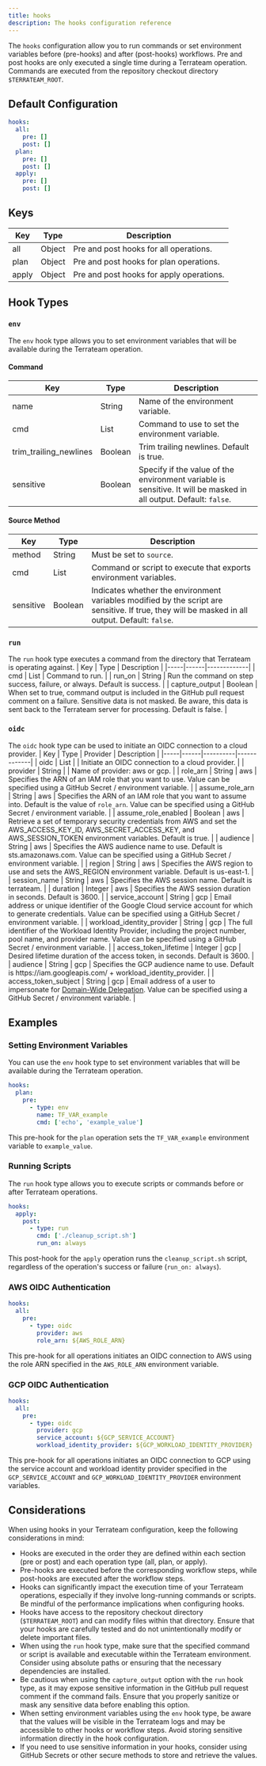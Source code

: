 ```yaml
---
title: hooks
description: The hooks configuration reference
---
```


The `hooks` configuration allow you to run commands or set environment variables before (pre-hooks) and after (post-hooks) workflows. Pre and post hooks are only executed a single time during a Terrateam operation. Commands are executed from the repository checkout directory `$TERRATEAM_ROOT`.

## Default Configuration
```yaml
hooks:
  all:
    pre: []
    post: []
  plan:
    pre: []
    post: []
  apply:
    pre: []
    post: []
```

## Keys
| Key | Type | Description |
|-----|------|-------------|
| all | Object | Pre and post hooks for all operations. |
| plan | Object | Pre and post hooks for plan operations. |
| apply | Object | Pre and post hooks for apply operations. |

## Hook Types
### `env`
The `env` hook type allows you to set environment variables that will be available during the Terrateam operation.

#### Command
| Key | Type | Description |
|-----|------|-------------|
| name | String | Name of the environment variable. |
| cmd | List | Command to use to set the environment variable. |
| trim_trailing_newlines | Boolean | Trim trailing newlines. Default is true. |
| sensitive | Boolean | Specify if the value of the environment variable is sensitive.  It will be masked in all output. Default: `false`. |

#### Source Method
| Key | Type | Description |
|-----|------|-------------|
| method | String | Must be set to `source`. |
| cmd | List | Command or script to execute that exports environment variables. |
| sensitive | Boolean | Indicates whether the environment variables modified by the script are sensitive. If true, they will be masked in all output. Default: `false`. |

### `run`
The `run` hook type executes a command from the directory that Terrateam is operating against.
| Key | Type | Description |
|-----|------|-------------|
| cmd | List | Command to run. |
| run_on | String | Run the command on step success, failure, or always. Default is success. |
| capture_output | Boolean | When set to true, command output is included in the GitHub pull request comment on a failure. Sensitive data is not masked. Be aware, this data is sent back to the Terrateam server for processing. Default is false. |

### `oidc`
The `oidc` hook type can be used to initiate an OIDC connection to a cloud provider.
| Key | Type | Provider | Description |
|-----|------|----------|-------------|
| oidc | List | | Initiate an OIDC connection to a cloud provider. |
| provider | String | | Name of provider: aws or gcp. |
| role_arn | String | aws | Specifies the ARN of an IAM role that you want to use. Value can be specified using a GitHub Secret / environment variable. |
| assume_role_arn | String | aws | Specifies the ARN of an IAM role that you want to assume into. Default is the value of `role_arn`. Value can be specified using a GitHub Secret / environment variable. |
| assume_role_enabled | Boolean | aws | Retrieve a set of temporary security credentials from AWS and set the AWS_ACCESS_KEY_ID, AWS_SECRET_ACCESS_KEY, and AWS_SESSION_TOKEN environment variables. Default is true. |
| audience | String | aws | Specifies the AWS audience name to use. Default is sts.amazonaws.com. Value can be specified using a GitHub Secret / environment variable. |
| region | String | aws | Specifies the AWS region to use and sets the AWS_REGION environment variable. Default is us-east-1. |
| session_name | String | aws | Specifies the AWS session name. Default is terrateam. |
| duration | Integer | aws | Specifies the AWS session duration in seconds. Default is 3600. |
| service_account | String | gcp | Email address or unique identifier of the Google Cloud service account for which to generate credentials. Value can be specified using a GitHub Secret / environment variable. |
| workload_identity_provider | String | gcp | The full identifier of the Workload Identity Provider, including the project number, pool name, and provider name. Value can be specified using a GitHub Secret / environment variable. |
| access_token_lifetime | Integer | gcp | Desired lifetime duration of the access token, in seconds. Default is 3600. |
| audience | String | gcp | Specifies the GCP audience name to use. Default is ht<span>tps://iam.googleapis.com/</span> + workload_identity_provider. |
| access_token_subject | String | gcp | Email address of a user to impersonate for [Domain-Wide Delegation](https://developers.google.com/workspace/guides/create-credentials). Value can be specified using a GitHub Secret / environment variable. |

## Examples
### Setting Environment Variables
You can use the `env` hook type to set environment variables that will be available during the Terrateam operation.
```yaml
hooks:
  plan:
    pre:
      - type: env
        name: TF_VAR_example
        cmd: ['echo', 'example_value']
```
This pre-hook for the `plan` operation sets the `TF_VAR_example` environment variable to `example_value`.

### Running Scripts
The `run` hook type allows you to execute scripts or commands before or after Terrateam operations.
```yaml
hooks:
  apply:
    post:
      - type: run
        cmd: ['./cleanup_script.sh']
        run_on: always
```
This post-hook for the `apply` operation runs the `cleanup_script.sh` script, regardless of the operation's success or failure (`run_on: always`).

### AWS OIDC Authentication
```yaml
hooks:
  all:
    pre:
      - type: oidc
        provider: aws
        role_arn: ${AWS_ROLE_ARN}
```
This pre-hook for all operations initiates an OIDC connection to AWS using the role ARN specified in the `AWS_ROLE_ARN` environment variable.

### GCP OIDC Authentication
```yaml
hooks:
  all:
    pre:
      - type: oidc
        provider: gcp
        service_account: ${GCP_SERVICE_ACCOUNT}
        workload_identity_provider: ${GCP_WORKLOAD_IDENTITY_PROVIDER}
```
This pre-hook for all operations initiates an OIDC connection to GCP using the service account and workload identity provider specified in the `GCP_SERVICE_ACCOUNT` and `GCP_WORKLOAD_IDENTITY_PROVIDER` environment variables.

## Considerations
When using hooks in your Terrateam configuration, keep the following considerations in mind:
- Hooks are executed in the order they are defined within each section (pre or post) and each operation type (all, plan, or apply).
- Pre-hooks are executed before the corresponding workflow steps, while post-hooks are executed after the workflow steps.
- Hooks can significantly impact the execution time of your Terrateam operations, especially if they involve long-running commands or scripts. Be mindful of the performance implications when configuring hooks.
- Hooks have access to the repository checkout directory (`$TERRATEAM_ROOT`) and can modify files within that directory. Ensure that your hooks are carefully tested and do not unintentionally modify or delete important files.
- When using the `run` hook type, make sure that the specified command or script is available and executable within the Terrateam environment. Consider using absolute paths or ensuring that the necessary dependencies are installed.
- Be cautious when using the `capture_output` option with the `run` hook type, as it may expose sensitive information in the GitHub pull request comment if the command fails. Ensure that you properly sanitize or mask any sensitive data before enabling this option.
- When setting environment variables using the `env` hook type, be aware that the values will be visible in the Terrateam logs and may be accessible to other hooks or workflow steps. Avoid storing sensitive information directly in the hook configuration.
- If you need to use sensitive information in your hooks, consider using GitHub Secrets or other secure methods to store and retrieve the values.
